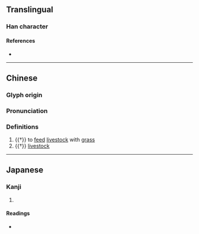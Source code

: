 {{character info}}
==Translingual==

===Han character===
{{Han char|rn=93|rad=牛|as=10|sn=14|four=27527|canj=HQPUU|ids=⿰牜芻}}

====References====
* {{Han ref|kx=0703.130|dkj=20116|dj=1116.120|hdz=31817.160|uh=7293|ud=29331|bh=E2C9|bd=58057}}

----

==Chinese==
{{zh-forms|alt=𤚄,𤛃,𤚂|s=𬌝}}

===Glyph origin===
{{Han etym}}

===Pronunciation===
{{zh-pron
|m=chú
|mc=y
|oc=y
|cat=n,v
}}

===Definitions===
{{zh-hanzi}}

# {{†}} to [[feed]] [[livestock]] with [[grass]]
# {{†}} [[livestock]]

----

==Japanese==

===Kanji===
{{ja-kanji|grade=|rs=牛10}}

# {{rfdef|ja|sort=牛10}}

====Readings====
* {{ja-readings|on=[[す]] (su), [[しゅ]] (shu), [[すう]] (sū)|kun=}}